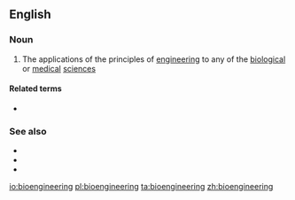 ==English==

===Noun===
{{wikipedia}}
{{en-noun|-}}

# The applications of the principles of [[engineering]] to any of the [[biological]] or [[medical]] [[science]]s

====Related terms====
* {{l|en|bioengineer}}

===See also===
* {{l|en|biotechnology}}
* {{l|en|ergonomics}}
* {{l|en|biomodification}}

[[io:bioengineering]]
[[pl:bioengineering]]
[[ta:bioengineering]]
[[zh:bioengineering]]